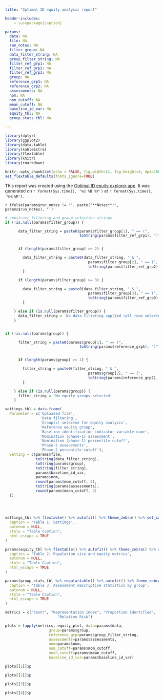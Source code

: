 ```yaml
---
title: "Optimal ID equity analysis report"

header-includes:
    - \usepackage{caption}

params:
  data: NA
  file: NA
  run_notes: NA
  filter_group: NA
  data_filter_string: NA
  group_filter_string: NA
  filter_ref_grp1: NA
  filter_ref_grp2: NA
  filter_ref_grp3: NA
  group: NA
  reference_grp1: NA
  reference_grp2: NA
  assessments: NA
  nom: NA
  nom_cutoff: NA
  mean_cutoff: NA
  baseline_id_var: NA
  equity_tbl: NA
  group_stats_tbl: NA

---
```



\captionsetup[table]{labelformat=empty}


```r
library(dplyr)
library(ggplot2)
library(data.table)
library(kableExtra)
library(flextable)
library(knitr)
library(rmarkdown)
```

```r
knitr::opts_chunk$set(echo = FALSE, fig.width=11, fig.height=8, dpi=150)
set_flextable_defaults(fonts_ignore=TRUE)
```

This report was created using the [Optimal ID equity explorer app](https://mmcbee.shinyapps.io/OptimalID_Equity_shiny/). It was generated on `r format(Sys.time(), '%d %B %Y')` at `r format(Sys.time(), '%H:%M')`.




`r ifelse(params$run_notes != '', paste("**Notes**:", params$run_notes), '')`


```r
# construct filtering and group selection strings
if (!is.null(params$filter_group)) {

      data_filter_string = paste0(params$filter_group[1], " == (",
                                  toString(params$filter_ref_grp1), ")")


      if (length(params$filter_group) >= 2) {

        data_filter_string = paste0(data_filter_string, " & ",
                                      params$filter_group[2], " == (",
                                      toString(params$filter_ref_grp2), ")")
        }

      if (length(params$filter_group) >= 3) {

        data_filter_string = paste0(data_filter_string, " & ",
                                      params$filter_group[3], " == (",
                                      toString(params$filter_ref_grp3), ")")
        }

    } else if (is.null(params$filter_group)) {
      data_filter_string = 'No data filtering applied (all rows selected)'
    }


if (!is.null(params$group)) {

      filter_string = paste0(params$group[1], " == (",
                                  toString(params$reference_grp1), ")")


      if (length(params$group) >= 2) {

        filter_string = paste0(filter_string, " & ",
                                      params$group[2], " == (",
                                      toString(params$reference_grp2), ")")
        }

    } else if (is.null(params$group)) {
      filter_string = 'No equity groups selected'
    }


```


```r
settings_tbl = data.frame(
  Parameter = c('Uploaded file', 
                'Data filtering', 
                'Group(s) selected for equity analysis',
                'Reference equity group',
                'Baseline identification indicator variable name',
                'Nomination (phase-1) assessment',
                'Nomination (phase-1) percentile cutoff',
                'Phase-2 assessments',
                'Phase-2 percentile cutoff'),
  Setting = c(params$file, 
              toString(data_filter_string),
              toString(params$group),
              toString(filter_string),
              params$baseline_id_var,
              params$nom,
              round(params$nom_cutoff, 3),
              toString(params$assessments),
              round(params$mean_cutoff, 3)
  ))
              
              
              

settings_tbl %>% flextable() %>% autofit() %>% theme_zebra() %>% set_caption(
  caption = 'Table 1: Settings',
  autonum = NULL,
  style = "Table Caption",
  html_escape = TRUE
)
```

```r
params$equity_tbl %>% flextable() %>% autofit() %>% theme_zebra() %>% set_caption(
  caption = 'Table 2: Population size and equity metrics',
  autonum = NULL,
  style = "Table Caption",
  html_escape = TRUE
)
```




```r
params$group_stats_tbl %>% regulartable() %>% autofit() %>% theme_zebra() %>% set_caption(
  caption = 'Table 3: Assessment descriptive statistics by group',
  autonum = NULL,
  style = "Table Caption",
  html_escape = TRUE
)
```



```r

metrics = c("Count", "Representation Index", "Proportion Identified", 
                        "Relative Risk")

plots = lapply(metrics, equity_plot, data=params$data,
                    group=params$group,
                    reference_grp=params$group_filter_string,
                    assessments=params$assessments,
                    nom=params$nom,
                    nom_cutoff=params$nom_cutoff,
                    mean_cutoff=params$mean_cutoff,
                    baseline_id_var=params$baseline_id_var)

plots[[1]]$p

```

```r
plots[[2]]$p
```

```r
plots[[3]]$p
```

```r
plots[[4]]$p
```


